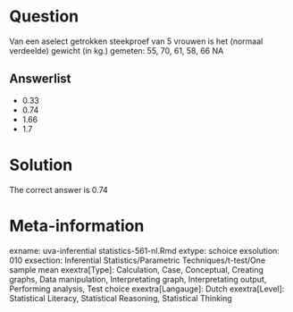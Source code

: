 Question
========

Van een aselect getrokken steekproef van 5 vrouwen is het (normaal verdeelde) gewicht (in kg.) gemeten:
55, 70, 61, 58, 66
NA

Answerlist
----------
* 0.33
* 0.74
* 1.66
* 1.7

Solution
========

The correct answer is  0.74

Meta-information
================
exname: uva-inferential statistics-561-nl.Rmd
extype: schoice
exsolution: 010
exsection: Inferential Statistics/Parametric Techniques/t-test/One sample mean
exextra[Type]: Calculation, Case, Conceptual, Creating graphs, Data manipulation, Interpretating graph, Interpretating output, Performing analysis, Test choice
exextra[Langauge]: Dutch
exextra[Level]: Statistical Literacy, Statistical Reasoning, Statistical Thinking
